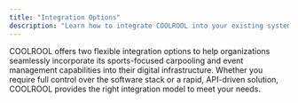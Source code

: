 ```yaml
---
title: "Integration Options"
description: "Learn how to integrate COOLROOL into your existing systems or build a custom solution."
---
```


COOLROOL offers two flexible integration options to help organizations seamlessly incorporate its sports-focused carpooling and event management capabilities into their digital infrastructure. Whether you require full control over the software stack or a rapid, API-driven solution, COOLROOL provides the right integration model to meet your needs.

<CardList cols={2}>
  <Card
    title="Source Code"
    icon="code"
    iconType="regular"
    iconSize="32px"
    link="/guides/integration-options/source-code-integration"
  />
  <Card
    title="API"
    icon="gear"
    iconType="regular"
    iconSize="32px"
    link="/guides/integration-options/api-integration"
  />
</CardList>
